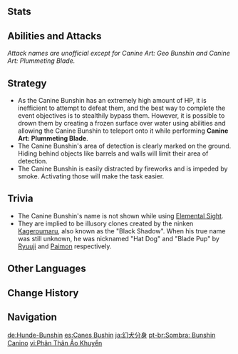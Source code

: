{{About|the event enemy|the furnishing|Kageroumaru|the event boss|Dilapidated Old House}}
{{Enemy Infobox
|title    = Black Shadow
|image    = Enemy Canine Bunshin.jpg
|dmgtype  = Physical
|dmgtype2 = Electro
|dmgtype3 = Pyro
|weakpoint = no
|type     = Event Enemies
|family   = 
|group    = 
|location = [[Inazuma]]
}}
{{Enemy Intro|name='''Canine Bunshin'''|hideall=1|event=[[Bantan Sango Case Files: The Warrior Dog]]}}

==Stats==
{{Enemy Stats
|hp_ratio  = 60
|hp_type   = 2
|atk_ratio = 6
}}

==Abilities and Attacks==
''Attack names are unofficial except for Canine Art: Geo Bunshin and Canine Art: Plummeting Blade.''

{{Enemy Attacks
|name_1 = Thunderwheels
|desc_1 = Launches three spinning wheels in different directions, dealing '''50% ATK''', '''12.5% ATK''', '''5% ATK''' as {{Color|Electro DMG}} on hit.

|name_2 = Canine Art: Plummeting Blade
|desc_2 = Teleports to the player's location and marks an area around it, calling down thunder and dealing '''100% ATK''' as {{Color|AoE Electro DMG}} in the marked area shortly after.
|file_2 = Canine Bunshin Thunder Caller

|name_3 = Canine Art: Geo Bunshin
|desc_3 = When attacked, teleports away and leaves a {{Color|Geo}} Bunshin Bomb at its original location that marks an area around it before detonating, dealing '''75% ATK''' as {{Color|AoE Pyro DMG}} in the marked area.
|file_3 = Canine Bunshin Decoy Bomb

|name_4 = Dendro Prison
|desc_4 = Upon initiating a fight, summons a square {{Color|Dendro}} barrier around the player. The barrier does not deal DMG.
}}

==Strategy==
*As the Canine Bunshin has an extremely high amount of HP, it is inefficient to attempt to defeat them, and the best way to complete the event objectives is to stealthily bypass them. However, it is possible to drown them by creating a frozen surface over water using {{Cryo}} abilities and allowing the Canine Bunshin to teleport onto it while performing '''Canine Art: Plummeting Blade'''.
*The Canine Bunshin's area of detection is clearly marked on the ground. Hiding behind objects like barrels and walls will limit their area of detection.
*The Canine Bunshin is easily distracted by fireworks and is impeded by smoke. Activating those will make the task easier.

==Trivia==
*The Canine Bunshin's name is not shown while using [[Elemental Sight]].
*They are implied to be illusory clones created by the ninken [[Kageroumaru]], also known as the "Black Shadow". When his true name was still unknown, he was nicknamed "Hat Dog" and "Blade Pup" by [[Ryuuji]] and [[Paimon]] respectively.

==Other Languages==
{{Other Languages
|en      = Canine Bunshin
|zhs     = 幻犬分身
|zhs_rm  = Huànquǎn Fēnshēn
|zht     = 幻犬分身
|zht_rm  = Huànquǎn Fēnshēn
|zh_tl   = Phantom Dog Clone
|ja      = 幻犬分身
|ja_rm   = Genken Bunshin{{Assumed}}
|ja_tl   = Phantom Dog Clone
|ko      = {{tt|환영|幻影}}{{tt|견|犬}} {{tt|분신|分身}}
|ko_rm   = Hwanyeong-gyeon Bunsin
|ko_tl   = Phantom Dog Clone
|es      = Can Bunshin
|es_tl   = Dog Bunshin
|fr      = Bunshin canin
|fr_tl   = Canine Bunshin
|ru      = Пёс бунсин
|ru_tl   = Bunshin Dog
|th      = Canine Bunshin
|vi      = {{tt|Phân Thân Ảo Khuyển|分身幻犬}}
|vi_tl   = Phantom Dog Clone
|de      = Hunde-Bunshin
|de_tl   = Canine Bunshin
|id      = Canine Bunshin
|pt      = Cão Bunshin
|pt_tl   = Dog Bunshin
|tr      = Köpek Klonu
|tr_tl   = Dog Clone
|it      = 
|it_tl   = 
}}

==Change History==
{{Change History|2.3}}

==Navigation==
{{Enemy Navbox|Special}}

[[de:Hunde-Bunshin]]
[[es:Canes Bushin]]
[[ja:幻犬分身]]
[[pt-br:Sombra: Bunshin Canino]]
[[vi:Phân Thân Ảo Khuyển]]